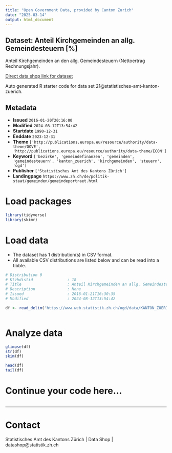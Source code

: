 ```yaml
---
title: "Open Government Data, provided by Canton Zurich"
date: "2025-03-14"
output: html_document
---
```


## Dataset: Anteil Kirchgemeinden an allg. Gemeindesteuern [%]

Anteil Kirchgemeinden an den allg. Gemeindesteuern (Nettoertrag Rechnungsjahr).

[Direct data shop link for dataset](https://www.zh.ch/de/politik-staat/statistik-daten/datenkatalog.html#/datasets/21@statistisches-amt-kanton-zuerich)

Auto generated R starter code for data set 21@statistisches-amt-kanton-zuerich.

## Metadata

- **Issued** `2016-01-20T20:16:00`
- **Modified** `2024-08-12T13:54:42`
- **Startdate** `1990-12-31`
- **Enddate** `2023-12-31`
- **Theme** `['http://publications.europa.eu/resource/authority/data-theme/GOVE', 'http://publications.europa.eu/resource/authority/data-theme/ECON']`
- **Keyword** `['bezirke', 'gemeindefinanzen', 'gemeinden', 'gemeindesteuern', 'kanton_zuerich', 'kirchgemeinden', 'steuern', 'ogd']`
- **Publisher** `['Statistisches Amt des Kantons Zürich']`
- **Landingpage** `https://www.zh.ch/de/politik-staat/gemeinden/gemeindeportraet.html`


# Load packages

```r

library(tidyverse)
library(skimr)

```

# Load data

-   The dataset has 1 distribution(s) in CSV format.
-   All available CSV distributions are listed below and can be read into a tibble.

```r

# Distribution 0
# Ktzhdistid               : 18
# Title                    : Anteil Kirchgemeinden an allg. Gemeindesteuern [%]
# Description              : None
# Issued                   : 2016-01-21T16:30:35
# Modified                 : 2024-08-12T13:54:42

df <- read_delim('https://www.web.statistik.zh.ch/ogd/data/KANTON_ZUERICH_291.csv')



```

# Analyze data

```r

glimpse(df)
str(df)
skim(df)

head(df)
tail(df)

```

# Continue your code here...

```r

```

------------------------------------------------------------------------

# Contact

Statistisches Amt des Kantons Zürich | Data Shop | datashop@statistik.zh.ch
